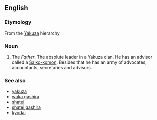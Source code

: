 ==English==

===Etymology===
From the {{Ja.}} [[Yakuza]] hierarchy

===Noun===
{{en-noun|pl=oyabuns|pl2=oyabun}}

#The ''Father''. The absolute leader in a Yakuza clan. He has an advisor called a [[Saiko-komon]]. Besides that he has an army of advocates, accountants, secretaries and advisors.

===See also===
*[[yakuza]]
*[[waka gashira]]
*[[shatei]]
*[[shatei gashira]]
*[[kyodai]]